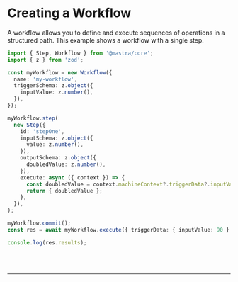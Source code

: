 
# Creating a Workflow

A workflow allows you to define and execute sequences of operations in a structured path. This example
shows a workflow with a single step.

```ts showLineNumbers copy
import { Step, Workflow } from '@mastra/core';
import { z } from 'zod';

const myWorkflow = new Workflow({
  name: 'my-workflow',
  triggerSchema: z.object({
    inputValue: z.number(),
  }),
});

myWorkflow.step(
  new Step({
    id: 'stepOne',
    inputSchema: z.object({
      value: z.number(),
    }),
    outputSchema: z.object({
      doubledValue: z.number(),
    }),
    execute: async ({ context }) => {
      const doubledValue = context.machineContext?.triggerData?.inputValue * 2;
      return { doubledValue };
    },
  }),
);

myWorkflow.commit();
const res = await myWorkflow.execute({ triggerData: { inputValue: 90 } });

console.log(res.results);
```

<br />
<br />
<hr className="dark:border-[#404040] border-gray-300" />
<br />
<br />
<GithubLink link={'https://github.com/mastra-ai/mastra/blob/main/examples/basics/workflows/create-workflow'} />
